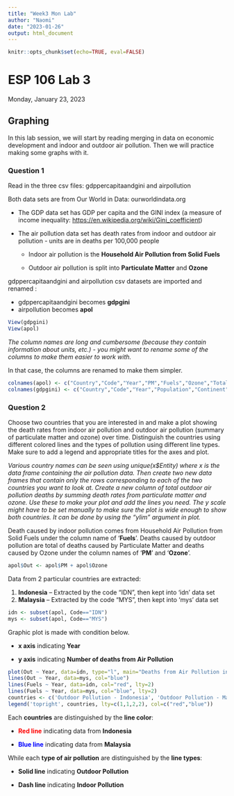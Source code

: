```yaml
---
title: "Week3 Mon Lab"
author: "Naomi"
date: "2023-01-26"
output: html_document
---
```


```r
knitr::opts_chunk$set(echo=TRUE, eval=FALSE)
```
# ESP 106 Lab 3

Monday, January 23, 2023

## Graphing

In this lab session, we will start by reading merging in data on economic development and indoor and outdoor air pollution. Then we will practice making some graphs with it.

### Question 1

Read in the three csv files: gdppercapitaandgini and airpollution

Both data sets are from Our World in Data: ourworldindata.org

-   The GDP data set has GDP per capita and the GINI index (a measure of income inequality: <https://en.wikipedia.org/wiki/Gini_coefficient>)

-   The air pollution data set has death rates from indoor and outdoor air pollution - units are in deaths per 100,000 people

    -   Indoor air pollution is the **Household Air Pollution from Solid Fuels**

    -   Outdoor air pollution is split into **Particulate Matter** and **Ozone**

gdppercapitaandgini and airpollution csv datasets are imported and renamed :

-   gdppercapitaandgini becomes **gdpgini**
-   airpollution becomes **apol**

```r
View(gdpgini)
View(apol)
```

*The column names are long and cumbersome (because they contain information about units, etc.) - you might want to rename some of the columns to make them easier to work with.*

In that case, the columns are renamed to make them simpler.

```r
colnames(apol) <- c("Country","Code","Year","PM","Fuels","Ozone","Total")
colnames(gdpgini) <- c("Country","Code","Year","Population","Continent","GINI","GDP")
```

### Question 2

Choose two countries that you are interested in and make a plot showing the death rates from indoor air pollution and outdoor air pollution (summary of particulate matter and ozone) over time. Distinguish the countries using different colored lines and the types of pollution using different line types. Make sure to add a legend and appropriate titles for the axes and plot.

*Various country names can be seen using unique(x\$Entity) where x is the data frame containing the air pollution data. Then create two new data frames that contain only the rows corresponding to each of the two countries you want to look at. Create a new column of total outdoor air pollution deaths by summing death rates from particulate matter and ozone. Use these to make your plot and add the lines you need. The y scale might have to be set manually to make sure the plot is wide enough to show both countries. It can be done by using the "ylim" argument in plot.*

Death caused by indoor pollution comes from Household Air Pollution from Solid Fuels under the column name of '**Fuels**'. Deaths caused by outdoor pollution are total of deaths caused by Particulate Matter and deaths caused by Ozone under the column names of '**PM**' and '**Ozone**'.

```r
apol$Out <- apol$PM + apol$Ozone
```

Data from 2 particular countries are extracted:

1.  **Indonesia** -- Extracted by the code "IDN", then kept into 'idn' data set
2.  **Malaysia** -- Extracted by the code "MYS", then kept into 'mys' data set

```r
idn <- subset(apol, Code=="IDN")
mys <- subset(apol, Code=="MYS")
```

Graphic plot is made with condition below.

-   **x axis** indicating **Year**

-   **y axis** indicating **Number of deaths from Air Pollution**

```r
plot(Out ~ Year, data=idn, type="l", main="Deaths from Air Pollution in Indonesia and in Malaysia", ylab="Deaths from Air Pollution", ylim=c(0,100), col="red")
lines(Out ~ Year, data=mys, col="blue")
lines(Fuels ~ Year, data=idn, col="red", lty=2)
lines(Fuels ~ Year, data=mys, col="blue", lty=2)
countries <- c('Outdoor Pollution - Indonesia', 'Outdoor Pollution - Malaysia', 'Indoor Pollution - Indonesia', 'Indoor Pollution - Malaysia')
legend('topright', countries, lty=c(1,1,2,2), col=c("red","blue"))
```

Each **countries** are distinguished by the **line color**:

-   [**Red line**]{style="color: red;"} indicating data from **Indonesia**

-   [**Blue line**]{style="color: blue;"} indicating data from **Malaysia**

While each **type of air pollution** are distinguished by the **line types**:

-   **Solid line** indicating **Outdoor Pollution**

-   **Dash line** indicating **Indoor Pollution**
